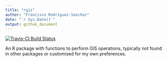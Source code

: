 ```yaml
---
title: "rgis"
author: "Francisco Rodriguez-Sanchez"
date: "`r Sys.Date()`"
output: github_document
---
```


[![Travis-CI Build Status](https://travis-ci.org/Pakillo/rgis.svg?branch=master)](https://travis-ci.org/Pakillo/rgis)

An R package with functions to perform GIS operations, typically not found in other packages or customised for my own preferences.